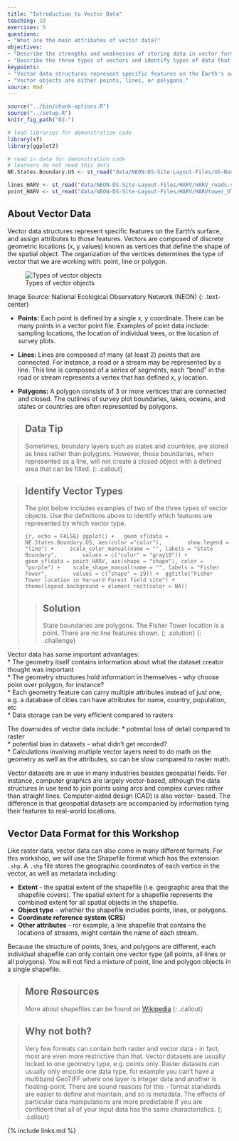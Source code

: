 ```yaml
---
title: "Introduction to Vector Data"
teaching: 10
exercises: 5
questions:
- "What are the main attributes of vector data?"
objectives:
- "Describe the strengths and weaknesses of storing data in vector format."
- "Describe the three types of vectors and identify types of data that would be stored in each."
keypoints:
- "Vector data structures represent specific features on the Earth's surface along with attributes of those features."
- "Vector objects are either points, lines, or polygons."
source: Rmd
---
```


```r
source("../bin/chunk-options.R")
source("../setup.R")
knitr_fig_path("02-")
```

```r
# load libraries for demonstration code
library(sf)
library(ggplot2)

# read in data for demonstration code
# learners do not need this data
NE.States.Boundary.US <- st_read("data/NEON-DS-Site-Layout-Files/US-Boundary-Layers/Boundary-US-State-NEast.shp")

lines_HARV <- st_read("data/NEON-DS-Site-Layout-Files/HARV/HARV_roads.shp")
point_HARV <- st_read("data/NEON-DS-Site-Layout-Files/HARV/HARVtower_UTM18N.shp")
```

## About Vector Data

Vector data structures represent specific features on the Earth's surface, and
assign attributes to those features. Vectors are composed of discrete geometric
locations (x, y values) known as vertices that define the shape of the spatial
object. The organization of the vertices determines the type of vector that we
are working with: point, line or polygon.

![Types of vector objects](../fig/dc-spatial-vector/pnt_line_poly.png)

Image Source: National Ecological Observatory Network (NEON)
{: .text-center}

* **Points:** Each point is defined by a single x, y coordinate. There can be
many points in a vector point file. Examples of point data include: sampling
locations, the location of individual trees, or the location of survey plots.

* **Lines:** Lines are composed of many (at least 2) points that are connected.
For instance, a road or a stream may be represented by a line. This line is
composed of a series of segments, each "bend" in the road or stream represents a
vertex that has defined x, y location.

* **Polygons:** A polygon consists of 3 or more vertices that are connected and
closed. The outlines of survey plot boundaries, lakes, oceans, and states or
countries are often represented by polygons.

> ## Data Tip
>
> Sometimes, boundary layers such as states and countries, are stored as lines
>  rather than polygons. However, these boundaries, when represented as a line,
>  will not create a closed object with a defined area that can be filled.
{: .callout}

> ## Identify Vector Types
> 
> The plot below includes examples of two of the three types of vector
> objects. Use the definitions above to identify which features
> are represented by which vector type.
> 
> ```{r, echo = FALSE}
> ggplot() +
>   geom_sf(data = NE.States.Boundary.US, aes(color ="color"), 
>       show.legend = "line") +
>     scale_color_manual(name = "", labels = "State Boundary", 
>       values = c("color" = "gray18")) +
>  geom_sf(data = point_HARV, aes(shape = "shape"), color = 
>     "purple") +
>    scale_shape_manual(name = "", labels = "Fisher Tower", 
>       values = c("shape" = 19)) +
>  ggtitle("Fisher Tower location in Harvard Forest field site") + 
>    theme(legend.background = element_rect(color = NA)) 
> ```
> 
> > ## Solution
> >
> > State boundaries are polygons. The Fisher Tower location is
> > a point. There are no line features shown. 
> {: .solution}
{: .challenge}

Vector data has some important advantages:  
  * The geometry itself contains information about what the dataset creator thought was important  
  * The geometry structures hold information in themselves - why choose point over polygon, for instance?  
  * Each geometry feature can carry multiple attributes instead of just one, e.g. a database of cities can have attributes for name, country, population, etc  
  * Data storage can be very efficient compared to rasters  
  
The downsides of vector data include:
  * potential loss of detail compared to raster  
  * potential bias in datasets - what didn't get recorded?  
  * Calculations involving multiple vector layers need to do math on the
    geometry as well as the attributes, so can be slow compared to raster math.

Vector datasets are in use in many industries besides geospatial fields. For
instance, computer graphics are largely vector-based, although the data
structures in use tend to join points using arcs and complex curves rather than
straight lines. Computer-aided design (CAD) is also vector- based. The
difference is that geospatial datasets are accompanied by information tying
their features to real-world locations.

## Vector Data Format for this Workshop

Like raster data, vector data can also come in many different formats. For this
workshop, we will use the Shapefile format which has the extension `.shp`. A
`.shp` file stores the geographic coordinates of each vertice in the vector, as
well as metadata including:

* **Extent** - the spatial extent of the shapefile (i.e. geographic area that
the shapefile covers). The spatial extent for a shapefile represents the
combined extent for all spatial objects in the shapefile.
* **Object type** - whether the shapefile includes points, lines, or polygons.
* **Coordinate reference system (CRS)**
* **Other attributes** - ror example, a line shapefile that contains the
locations of streams, might contain the name of each stream.

Because the structure of points, lines, and polygons are different, each
individual shapefile can only contain one vector type (all points, all lines
or all polygons). You will not find a mixture of point, line and polygon
objects in a single shapefile.

> ## More Resources
>
> More about shapefiles can be found on
> [Wikipedia](https://en.wikipedia.org/wiki/Shapefile)
{: .callout}

> ## Why not both?
>
> Very few formats can contain both raster and vector data - in fact, most are
> even more restrictive than that. Vector datasets are usually locked to one
> geometry type, e.g. points only. Raster datasets can usually only encode one
> data type, for example you can't have a multiband GeoTIFF where one layer is
> integer data and another is floating-point. There are sound reasons for this -
> format standards are easier to define and maintain, and so is metadata. The
> effects of particular data manipulations are more predictable if you are
> confident that all of your input data has the same characteristics.
{: .callout}

{% include links.md %}
